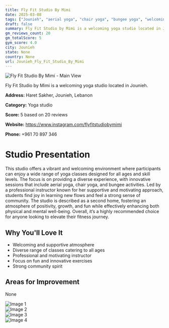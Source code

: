 ```yaml
---
title: Fly Fit Studio By Mimi
date: 2025-03-08
tags: ["Jounieh", "aerial yoga", "chair yoga", "bungee yoga", "welcoming", "community", "Jounieh"]  
draft: false
summary: Fly Fit Studio by Mimi is a welcoming yoga studio located in Jounieh.
gm_reviews_count: 20
gm_totalScore: 5
gym_score: 4.0
city: Jounieh
state: None
country: None
url: Jounieh_Fly_Fit_Studio_By_Mimi
---
```


<div className="aspect-[16/9] relative my-8">
  <img 
    src="https://lh5.googleusercontent.com/p/AF1QipOsdbHE4ZBStC5EmTvVqJUTDS1kK1PXRIwGLY4b=w1920-h1080-k-no"
    alt="Fly Fit Studio By Mimi - Main View"
    className="object-cover absolute inset-0 w-full h-full rounded-lg"
  />
</div>

Fly Fit Studio by Mimi is a welcoming yoga studio located in Jounieh.

**Address:** Haret Sakher, Jounieh, Lebanon

**Category:** Yoga studio

**Score:** 5 based on 20 reviews

**Website:** https://www.instagram.com/flyfitstudiobymimi

**Phone:** +961 70 897 346

# Studio Presentation

This studio offers a vibrant and welcoming environment where participants can enjoy a wide range of yoga classes designed for all ages and skill levels. The focus is on providing a diverse experience, with innovative sessions that include aerial yoga, chair yoga, and bungee activities. Led by a professional instructor known for her supportive and motivating approach, students find joy in learning new flows and feel a strong sense of community. The studio is described as a second home, fostering an atmosphere of positivity, growth, and fun while effectively enhancing both physical and mental well-being. Overall, it’s a highly recommended choice for anyone looking to elevate their fitness journey.

## Why You'll Love It

- Welcoming and supportive atmosphere
- Diverse range of classes catering to all ages
- Professional and motivating instructor
- Focus on fun and innovative exercises
- Strong community spirit

## Areas for Improvement

None

<div className="grid grid-cols-1 xl:grid-cols-2 gap-4 my-8">
<div className="aspect-[4/3] relative"><img src="https://lh5.googleusercontent.com/p/AF1QipNTXdVCDlsFxuAz5VtGshHSVN-ccesTlKwEi_58=w1920-h1080-k-no" alt="Image 1" className="object-cover absolute inset-0 w-full h-full rounded-lg" /></div>
<div className="aspect-[4/3] relative"><img src="https://lh5.googleusercontent.com/p/AF1QipPyxwEiEvDnUytGs2ZX75lCMXOiv4lwQ9ds4b7a=w1920-h1080-k-no" alt="Image 2" className="object-cover absolute inset-0 w-full h-full rounded-lg" /></div>
<div className="aspect-[4/3] relative"><img src="https://lh5.googleusercontent.com/p/AF1QipMaTnEjztLdMjGJeaO9VNCdzL7TtGfYNcRVMQfB=w1920-h1080-k-no" alt="Image 3" className="object-cover absolute inset-0 w-full h-full rounded-lg" /></div>
<div className="aspect-[4/3] relative"><img src="https://lh5.googleusercontent.com/p/AF1QipP2bCb0w4xUm45653Iq5KxxJTn9YMSeNI9aWTgP=w1920-h1080-k-no" alt="Image 4" className="object-cover absolute inset-0 w-full h-full rounded-lg" /></div>
</div>